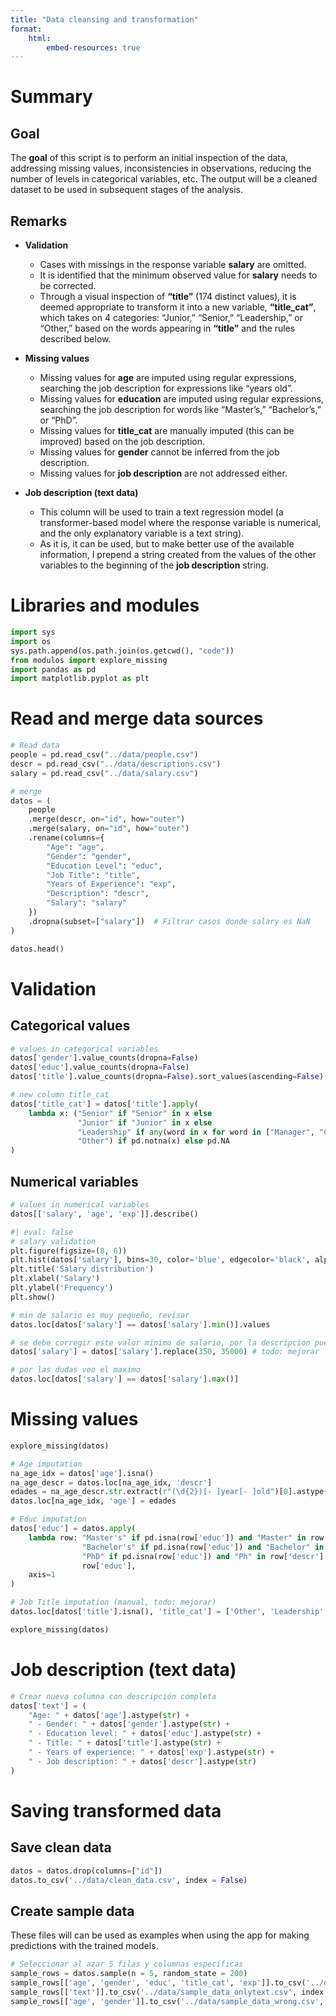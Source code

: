```yaml
---
title: "Data cleansing and transformation"
format:
    html:
        embed-resources: true
---
```


# Summary

::: {.callout-tip}
## Goal

The **goal** of this script is to perform an initial inspection of the data, addressing missing values, inconsistencies in observations, reducing the number of levels in categorical variables, etc. The output will be a cleaned dataset to be used in subsequent stages of the analysis.
:::

::: {.callout-note}
## Remarks

- **Validation**

    - Cases with missings in the response variable **salary** are omitted.
    - It is identified that the minimum observed value for **salary** needs to be corrected.  
    - Through a visual inspection of **"title"** (174 distinct values), it is deemed appropriate to transform it into a new variable, **"title_cat"**, which takes on 4 categories: "Junior," "Senior," "Leadership," or "Other," based on the words appearing in **"title"** and the rules described below.

- **Missing values**

    - Missing values for **age** are imputed using regular expressions, searching the job description for expressions like "years old".  
    - Missing values for **education** are imputed using regular expressions, searching the job description for words like "Master's," "Bachelor's," or "PhD".  
    - Missing values for **title_cat** are manually imputed (this can be improved) based on the job description.  
    - Missing values for **gender** cannot be inferred from the job description.  
    - Missing values for **job description** are not addressed either.

- **Job description (text data)** 

    - This column will be used to train a text regression model (a transformer-based model where the response variable is numerical, and the only explanatory variable is a text string).  
    - As it is, it can be used, but to make better use of the available information, I prepend a string created from the values of the other variables to the beginning of the **job description** string.
:::

# Libraries and modules

```python
import sys
import os
sys.path.append(os.path.join(os.getcwd(), "code"))
from modulos import explore_missing
import pandas as pd
import matplotlib.pyplot as plt
```

# Read and merge data sources

```python
# Read data
people = pd.read_csv("../data/people.csv")
descr = pd.read_csv("../data/descriptions.csv")
salary = pd.read_csv("../data/salary.csv")

# merge
datos = (
    people
    .merge(descr, on="id", how="outer")
    .merge(salary, on="id", how="outer")
    .rename(columns={
        "Age": "age",
        "Gender": "gender",
        "Education Level": "educ",
        "Job Title": "title",
        "Years of Experience": "exp",
        "Description": "descr",
        "Salary": "salary"
    })
    .dropna(subset=["salary"])  # Filtrar casos donde salary es NaN
)

datos.head()
```

# Validation

## Categorical values

```python
# values in categorical variables
datos['gender'].value_counts(dropna=False)
datos['educ'].value_counts(dropna=False)
datos['title'].value_counts(dropna=False).sort_values(ascending=False)

# new column title_cat
datos['title_cat'] = datos['title'].apply(
    lambda x: ("Senior" if "Senior" in x else
               "Junior" if "Junior" in x else
               "Leadership" if any(word in x for word in ["Manager", "CEO", "Chief", "Director", "Principal", "Associate"]) else
               "Other") if pd.notna(x) else pd.NA
)
```

## Numerical variables

```python
# values in numerical variables
datos[['salary', 'age', 'exp']].describe()
```

```python
#| eval: false
# salary validation
plt.figure(figsize=(8, 6))
plt.hist(datos['salary'], bins=30, color='blue', edgecolor='black', alpha=0.7)
plt.title('Salary distribution')
plt.xlabel('Salary')
plt.ylabel('Frequency')
plt.show()
```

```python
# min de salario es muy pequeño, revisar
datos.loc[datos['salary'] == datos['salary'].min()].values

# se debe corregir este valor minimo de salario, por la descripcion puede ser 35000
datos['salary'] = datos['salary'].replace(350, 35000) # todo: mejorar

# por las dudas veo el maximo
datos.loc[datos['salary'] == datos['salary'].max()]
```

# Missing values

```python
explore_missing(datos)
```

```python
# Age imputation
na_age_idx = datos['age'].isna()
na_age_descr = datos.loc[na_age_idx, 'descr']
edades = na_age_descr.str.extract(r"(\d{2})[- ]year[- ]old")[0].astype(float)
datos.loc[na_age_idx, 'age'] = edades

# Educ imputation
datos['educ'] = datos.apply(
    lambda row: "Master's" if pd.isna(row['educ']) and "Master" in row['descr'] else
                "Bachelor's" if pd.isna(row['educ']) and "Bachelor" in row['descr'] else
                "PhD" if pd.isna(row['educ']) and "Ph" in row['descr'] else
                row['educ'],
    axis=1
)

# Job Title imputation (manual, todo: mejorar)
datos.loc[datos['title'].isna(), 'title_cat'] = ['Other', 'Leadership', 'Senior']

explore_missing(datos)
```

# Job description (text data)

```python
# Crear nueva columna con descripción completa
datos['text'] = (
    "Age: " + datos['age'].astype(str) +
    " - Gender: " + datos['gender'].astype(str) +
    " - Education level: " + datos['educ'].astype(str) +
    " - Title: " + datos['title'].astype(str) +
    " - Years of experience: " + datos['exp'].astype(str) +
    " - Job description: " + datos['descr'].astype(str)
)
```

# Saving transformed data

## Save clean data

```python
datos = datos.drop(columns=["id"])
datos.to_csv('../data/clean_data.csv', index = False)
```

## Create sample data

These files will can be used as examples when using the app for making predictions with the trained models.

```python
# Seleccionar al azar 5 filas y columnas específicas
sample_rows = datos.sample(n = 5, random_state = 200)
sample_rows[['age', 'gender', 'educ', 'title_cat', 'exp']].to_csv('../data/sample_data_vars.csv', index = False)
sample_rows[['text']].to_csv('../data/sample_data_onlytext.csv', index = False)
sample_rows[['age', 'gender']].to_csv('../data/sample_data_wrong.csv', index = False)
```
